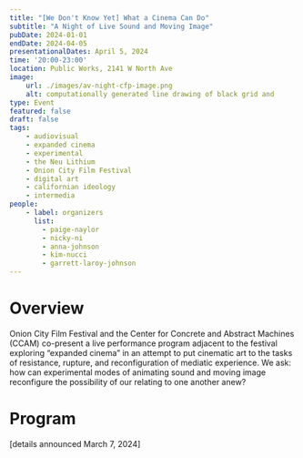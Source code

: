 ```yaml
---
title: "[We Don't Know Yet] What a Cinema Can Do"
subtitle: "A Night of Live Sound and Moving Image"
pubDate: 2024-01-01
endDate: 2024-04-05
presentationalDates: April 5, 2024
time: '20:00-23:00'
location: Public Works, 2141 W North Ave
image:
    url: ./images/av-night-cfp-image.png
    alt: computationally generated line drawing of black grid and
type: Event
featured: false
draft: false
tags:
    - audiovisual
    - expanded cinema
    - experimental
    - the Neu Lithium
    - Onion City Film Festival
    - digital art
    - californian ideology
    - intermedia
people:
    - label: organizers
      list: 
        - paige-naylor
        - nicky-ni
        - anna-johnson
        - kim-nucci
        - garrett-laroy-johnson
---
```



# Overview

Onion City Film Festival and the Center for Concrete and Abstract Machines (CCAM) co-present a live performance program adjacent to the festival exploring “expanded cinema” in an attempt to put cinematic art to the tasks of resistance, rupture, and reconfiguration of mediatic experience. We ask: how can experimental modes of animating sound and moving image reconfigure the possibility of our relating to one another anew?

# Program

<LinkButton text="CALL FOR PROPOSALS HERE" url="24-3-01-we-dont-know-what-a-cinema-can-do-sound-video-cfp" />

[details announced March 7, 2024]
